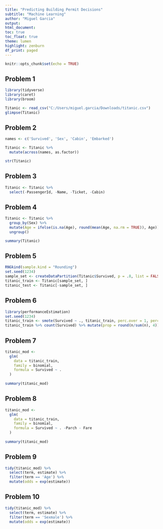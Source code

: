 ```yaml
---
title: "Predicting Building Permit Decisions"
subtitle: "Machine Learning"
author: "Miguel Garcia"
output:
html_document:
toc: true
toc_float: true
theme: lumen
highlight: zenburn
df_print: paged
---
```


```r
knitr::opts_chunk$set(echo = TRUE)
```

## Problem 1


```r
library(tidyverse)
library(caret)
library(broom)

Titanic <- read_csv("C:/Users/miguel.garcia/Downloads/titanic.csv")
glimpse(Titanic)

```

## Problem 2


```r
names <- c('Survived', 'Sex', 'Cabin', 'Embarked')

Titanic <- Titanic %>%
  mutate(across(names, as.factor))

str(Titanic)
```

## Problem 3

```r
Titanic <- Titanic %>%
  select(-PassengerId, -Name, -Ticket, -Cabin)

```
## Problem 4

```r
Titanic <- Titanic %>%
  group_by(Sex) %>%
  mutate(Age = ifelse(is.na(Age), round(mean(Age, na.rm = TRUE)), Age)) %>%
  ungroup()

summary(Titanic)
```
## Problem 5

```r
RNGkind(sample.kind = "Rounding") 
set.seed(1234)
sample_set <- createDataPartition(Titanic$Survived, p = .8, list = FALSE)
titanic_train <- Titanic[sample_set, ]
titanic_test <- Titanic[-sample_set, ]
```

## Problem 6

```r
library(performanceEstimation)
set.seed(1234)
titanic_train <- smote(Survived ~ ., titanic_train, perc.over = 1, perc.under = 2)
titanic_train %>% count(Survived) %>% mutate(prop = round(n/sum(n), 4)) %>% arrange(desc(n))

```
## Problem 7

```r
titanic_mod <- 
  glm(
    data = titanic_train,
    family = binomial,
    formula = Survived ~ .
  )
  
summary(titanic_mod)
```


## Problem 8

```r
titanic_mod <- 
  glm(
    data = titanic_train,
    family = binomial,
    formula = Survived ~ . -Parch - Fare
  )
  
summary(titanic_mod)
```

## Problem 9

```r
tidy(titanic_mod) %>%
  select(term, estimate) %>%
  filter(term == 'Age') %>%
  mutate(odds = exp(estimate))


```

## Problem 10

```r
tidy(titanic_mod) %>%
  select(term, estimate) %>%
  filter(term == 'Sexmale') %>%
  mutate(odds = exp(estimate))


```